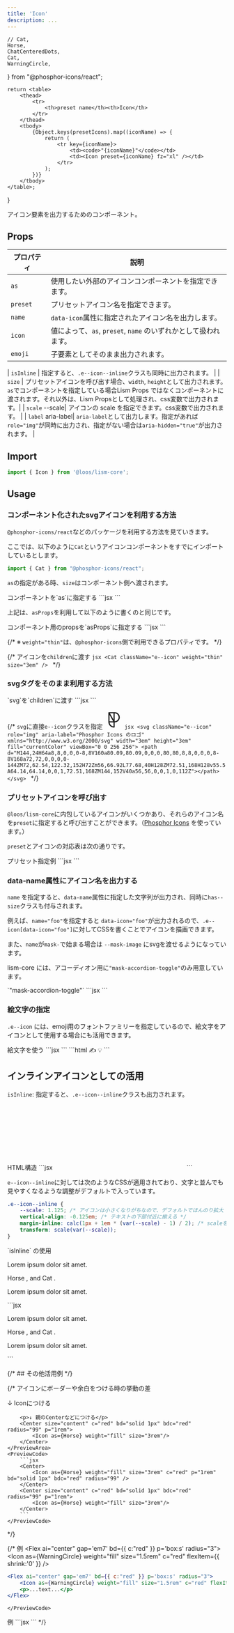 ```yaml
---
title: 'Icon'
description: ...
---
```


	// Cat,
	Horse,
	ChatCenteredDots,
	Cat,
	WarningCircle,
} from "@phosphor-icons/react";

	return <table>
		<thead>
			<tr>
				<th>preset name</th><th>Icon</th>
			</tr>
		</thead>
		<tbody>
			{Object.keys(presetIcons).map((iconName) => {
				return (
					<tr key={iconName}>
						<td><code>"{iconName}"</code></td>
						<td><Icon preset={iconName} fz="xl" /></td>
					</tr>
				);
			})}
		</tbody>
	</table>;
}


アイコン要素を出力するためのコンポーネント。

## Props


| プロパティ | 説明 |
|---|---|
| `as` | 使用したい外部のアイコンコンポーネントを指定できます。 |
| `preset` | プリセットアイコン名を指定できます。 |
| `name`| `data-icon`属性に指定されたアイコン名を出力します。 |
| `icon`| 値によって、`as`, `preset`, `name` のいずれかとして扱われます。 |
| `emoji`| 子要素としてそのまま出力されます。 |

| `isInline` | 指定すると、`.e--icon--inline`クラスも同時に出力されます。 |
| `size` | プリセットアイコンを呼び出す場合、`width`, `height`として出力されます。 `as`でコンポーネントを指定している場合Lism Props ではなくコンポーネントに渡されます。それ以外は、Lism Propsとして処理され、css変数で出力されます。|
| `scale` <PropBadge type="cssvar">--scale</PropBadge>| アイコンの scale を指定できます。css変数で出力されます。 |
| `label` <PropBadge type="attr">aria-label</PropBadge>| `aria-label`として出力します。指定があれば`role="img"`が同時に出力され、指定がない場合は`aria-hidden="true"`が出力されます。 |



## Import

```js
import { Icon } from '@loos/lism-core';
```


## Usage

### コンポーネント化されたsvgアイコンを利用する方法

`@phosphor-icons/react`などのパッケージを利用する方法を見ていきます。

ここでは、以下のように`Cat`というアイコンコンポーネントをすでにインポートしているとします。

```jsx
import { Cat } from "@phosphor-icons/react";
```


`as`の指定がある時、`size`はコンポーネント側へ渡されます。

<Preview>
	<PreviewTitle>コンポーネントを`as`に指定する</PreviewTitle>
	<PreviewArea resize p={20}>
		<Icon as={Cat} weight="fill" size="3em" c="gray" />
	</PreviewArea>
	<PreviewCode>
		```jsx
		<Icon as={Cat} weight="fill" size="3em" c="gray" />
		```
	</PreviewCode>
</Preview>

上記は、`asProps`を利用して以下のように書くのと同じです。

<Preview>
	<PreviewTitle>コンポーネント用のpropsを`asProps`に指定する</PreviewTitle>
	<PreviewArea resize p={20}>
		<Icon as={Cat} asProps={{ weight:"fill", size:"3em" }} c="gray" />
	</PreviewArea>
	<PreviewCode>
		```jsx
		<Icon as={Cat} asProps={{ weight:"fill", size:"3em" }} c="gray" />
		```
	</PreviewCode>
</Preview>

{/* ※ `weight="thin"`は、`@phosphor-icons`側で利用できるプロパティです。 */}

{/* <Preview>
	<PreviewTitle>アイコンを`children`に渡す</PreviewTitle>
	<PreviewArea resize p={20}>
		<Cat className="e--icon" weight="thin" size="3em" />
	</PreviewArea>
	<PreviewCode>
		```jsx
		<Cat className="e--icon" weight="thin" size="3em" />
		```
	</PreviewCode>
</Preview> */}


### svgタグをそのまま利用する方法

<Preview>
	<PreviewTitle>`svg`を`children`に渡す</PreviewTitle>
	<PreviewArea resize p={20}>
		<Icon label="Phosphor Icons のロゴ" size="3em" c="red" viewBox="0 0 256 256">
			<path d="M144,24H64a8,8,0,0,0-8,8V160a80.09,80.09,0,0,0,80,80,8,8,0,0,0,8-8V168a72,72,0,0,0,0-144ZM72,62.54,122.32,152H72Zm56,66.92L77.68,40H128ZM72.51,168H128v55.5A64.14,64.14,0,0,1,72.51,168ZM144,152V40a56,56,0,0,1,0,112Z"></path>
		</Icon>
	</PreviewArea>
	<PreviewCode>
		```jsx
		<Icon label="Phosphor Icons のロゴ" size="3em" c="red" viewBox="0 0 256 256">
			<path d="M144,24H64a8,8,0,0,0-8,8V160a80.09,80.09,0,0,0,80,80,8,8,0,0,0,8-8V168a72,72,0,0,0,0-144ZM72,62.54,122.32,152H72Zm56,66.92L77.68,40H128ZM72.51,168H128v55.5A64.14,64.14,0,0,1,72.51,168ZM144,152V40a56,56,0,0,1,0,112Z"></path>
		</Icon>
		```
	</PreviewCode>
</Preview>

{/* 
<Preview>
	<PreviewTitle>`svg`に直接`e--icon`クラスを指定</PreviewTitle>
	<PreviewArea resize p={20}>
		<svg className="e--icon" xmlns="http://www.w3.org/2000/svg" width="3em" height="3em" fill="currentColor" viewBox="0 0 256 256">
			<path d="M144,24H64a8,8,0,0,0-8,8V160a80.09,80.09,0,0,0,80,80,8,8,0,0,0,8-8V168a72,72,0,0,0,0-144ZM72,62.54,122.32,152H72Zm56,66.92L77.68,40H128ZM72.51,168H128v55.5A64.14,64.14,0,0,1,72.51,168ZM144,152V40a56,56,0,0,1,0,112Z"></path>
		</svg>
	</PreviewArea>
	<PreviewCode>
		```jsx
		<svg className="e--icon" role="img" aria-label="Phosphor Icons のロゴ" xmlns="http://www.w3.org/2000/svg" width="3em" height="3em" fill="currentColor" viewBox="0 0 256 256">
			<path d="M144,24H64a8,8,0,0,0-8,8V160a80.09,80.09,0,0,0,80,80,8,8,0,0,0,8-8V168a72,72,0,0,0,0-144ZM72,62.54,122.32,152H72Zm56,66.92L77.68,40H128ZM72.51,168H128v55.5A64.14,64.14,0,0,1,72.51,168ZM144,152V40a56,56,0,0,1,0,112Z"></path>
		</svg>
		```
	</PreviewCode>
</Preview> */}


### プリセットアイコンを呼び出す

`@loos/lism-core`に内包しているアイコンがいくつかあり、それらのアイコン名を`preset`に指定すると呼び出すことができます。（[Phosphor Icons](https://phosphoricons.com/) を使っています。）

`preset`とアイコンの対応表は次の通りです。

<PrestIcons/>

<Preview>
	<PreviewTitle>プリセット指定例</PreviewTitle>
	<PreviewArea resize p={20}>
		<Cluster gap={20}>
			<Icon preset="lightbulb" fz="xl" />
			<Icon preset="warning" fz="xl" />
			<Icon preset="help" fz="xl" />
		</Cluster>
	</PreviewArea>
	<PreviewCode>
		```jsx
		<Cluster gap={20}>
			<Icon preset="lightbulb" fz="xl" />
			<Icon preset="warning" fz="xl" />
			<Icon preset="help" fz="xl" />
		</Cluster>
		```
	</PreviewCode>
</Preview>


### data-name属性にアイコン名を出力する

`name` を指定すると、`data-name`属性に指定した文字列が出力され、同時に`has--size`クラスも付与されます。

例えば、`name="foo"`を指定すると `data-icon="foo"`が出力されるので、`.e--icon[data-icon="foo"]`に対してCSSを書くことでアイコンを描画できます。

また、`name`が`mask-`で始まる場合は `--mask-image` にsvgを渡せるようになっています。

lism-core には、アコーディオン用に`"mask-accordion-toggle"`のみ用意しています。

<Preview>
	<PreviewTitle>`"mask-accordion-toggle"`</PreviewTitle>
	<PreviewArea resize p={20}>
		<Icon name="mask-accordion-toggle" fz="2xl" />
	</PreviewArea>
	<PreviewCode>
```jsx
<Icon name="mask-accordion-toggle" fz="2xl" />
```
	</PreviewCode>
</Preview>



### 絵文字の指定

`.e--icon` には、emoji用のフォントファミリーを指定しているので、絵文字をアイコンとして使用する場合にも活用できます。

<Preview>
	<PreviewTitle>絵文字を使う</PreviewTitle>
	<PreviewArea resize p={20}>
		<Flex>
			<Icon emoji="✍️" fz="2rem" />
			<Icon emoji="💡" fz="2rem" />
		</Flex>
	</PreviewArea>
		<PreviewCodes>
			<PreviewCode label="React">
				```jsx
				<Icon emoji="✍️" fz="2rem" />
				<Icon emoji="💡" fz="2rem" />
				```
			</PreviewCode>
			<PreviewCode label="HTML">
				```html
				<span aria-hidden="true" class="e--icon -fz:" style="--fz: 2rem;">✍️</span>
				<span aria-hidden="true" class="e--icon -fz:" style="--fz: 2rem;">💡</span>
				```
			</PreviewCode>
		</PreviewCodes>
</Preview>


## インラインアイコンとしての活用

`isInline`: 指定すると、`.e--icon--inline`クラスも出力されます。

<Preview>
	<PreviewTitle>HTML構造</PreviewTitle>
	<PreviewCode>
	```jsx
	<svg class="e--icon e--icon--inline">...</svg>
	```
	</PreviewCode>
</Preview>

`e--icon--inline`に対しては次のようなCSSが適用されており、文字と並んでも見やすくなるような調整がデフォルトで入っています。

```css
.e--icon--inline {
    --scale: 1.125; /* アイコンは小さくなりがちなので、デフォルトでほんのり拡大 */
	vertical-align: -0.125em; /* テキストの下部付近に揃える */
	margin-inline: calc(1px + 1em * (var(--scale) - 1) / 2); /* scaleを考慮した上で、1pxのマージンをつける */
	transform: scale(var(--scale));
}
```

<Preview>
	<PreviewTitle>`isInline` の使用</PreviewTitle>
	<PreviewArea resize p={20}>
		<p>Lorem ipsum dolor sit amet.<Icon isInline as={Cat} /></p>
		<p>Horse <Icon isInline as={Horse} />, and Cat <Icon isInline as={Cat}/>.</p>
		<p><Icon isInline as={WarningCircle} scale="1.5" c="red" weight="fill" /> Lorem ipsum dolor sit amet.</p>
	</PreviewArea>
	<PreviewCode>
		```jsx
		<p>Lorem ipsum dolor sit amet.<Icon isInline as={Cat} /></p>
		<p>Horse <Icon isInline as={Horse} />, and Cat <Icon isInline as={Cat}/>.</p>
		<p><Icon isInline as={WarningCircle} scale="1.5" c="red" weight="fill" /> Lorem ipsum dolor sit amet.</p>
		```
	</PreviewCode>
</Preview>



{/* ## その他活用例 */}

{/* <Preview>
	<PreviewTitle>アイコンにボーダーや余白をつける時の挙動の差</PreviewTitle>
	<PreviewArea resize p={20}>
		<p>↓ Iconにつける</p>
		<Center>
			<Icon as={Horse} weight="fill" size="3rem" c="red" p="1rem" bd="solid 1px" bdc="red" radius="99" />
		</Center>

		<p>↓ 親のCenterなどにつける</p>
		<Center size="content" c="red" bd="solid 1px" bdc="red" radius="99" p="1rem"> 
			<Icon as={Horse} weight="fill" size="3rem"/>
		</Center>
	</PreviewArea>
	<PreviewCode>
		```jsx
		<Center>
			<Icon as={Horse} weight="fill" size="3rem" c="red" p="1rem" bd="solid 1px" bdc="red" radius="99" />
		</Center>
		<Center size="content" c="red" bd="solid 1px" bdc="red" radius="99" p="1rem"> 
			<Icon as={Horse} weight="fill" size="3rem"/>
		</Center>
		```
	</PreviewCode>
</Preview> */}


{/* <Preview>
	<PreviewTitle>例</PreviewTitle>
	<PreviewArea resize p={20}>
		<Flex ai="center" gap='em7' bd={{ c:"red" }} p='box:s' radius="3">
			<Icon as={WarningCircle} weight="fill" size="1.5rem" c="red" flexItem={{ shrink:'0' }} />
			<DammyText length="m" />
		</Flex>
	</PreviewArea>
	<PreviewCode>
```jsx
<Flex ai="center" gap='em7' bd={{ c:"red" }} p='box:s' radius="3">
	<Icon as={WarningCircle} weight="fill" size="1.5rem" c="red" flexItem={{ shrink:'0' }} />
	<p>...text...</p>
</Flex>
```
	</PreviewCode>
</Preview>

<Preview>
	<PreviewTitle>例</PreviewTitle>
	<PreviewArea resize p={20}>
		<Stack ai="center" gap={10} p={10} bgc="main" shadow="1" radius="3">
			<Icon as={ChatCenteredDots} size="2em" c="white" weight="fill" />
			<Box bgc="white" p='box:s' radius="2" lh='s'>
				<DammyText length="l" />
			</Box>
		</Stack>
	</PreviewArea>
	<PreviewCode>
```jsx
<Stack ai="center" gap={10} p={10} bgc="main" shadow="1" radius="3">
	<Icon as={ChatCenteredDots} size="2em" c="white" weight="fill" />
	<Box bgc="white" p='box:s' radius="2" lh='s'>
		<DammyText length="l" />
	</Box>
</Stack>
```
	</PreviewCode>
</Preview>
 */}
